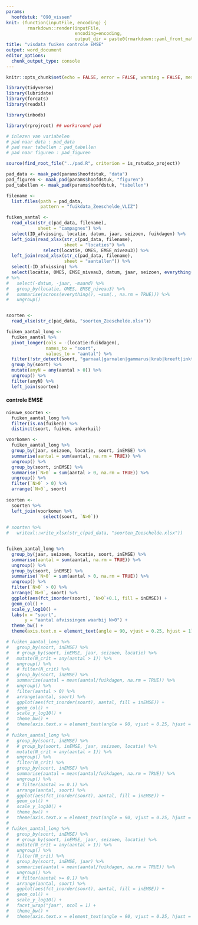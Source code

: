 ```yaml
---
params:
  hoofdstuk: "090_vissen"
knit: (function(inputFile, encoding) {
        rmarkdown::render(inputFile,
                          encoding=encoding,
                          output_dir = paste0(rmarkdown::yaml_front_matter(inputFile)$params$hoofdstuk, "/output"))})
title: "visdata fuiken controle EMSE"
output: word_document
editor_options: 
  chunk_output_type: console
---
```


```r

knitr::opts_chunk$set(echo = FALSE, error = FALSE, warning = FALSE, message = FALSE, cache = FALSE)

```

```r

library(tidyverse)
library(lubridate)
library(forcats)
library(readxl)

library(inbodb)

library(rprojroot) ## workaround pad

```

```r

# inlezen van variabelen
# pad naar data : pad_data
# pad naar tabellen : pad_tabellen
# pad naar figuren : pad_figuren

source(find_root_file("../pad.R", criterion = is_rstudio_project))

pad_data <- maak_pad(params$hoofdstuk, "data")
pad_figuren <- maak_pad(params$hoofdstuk, "figuren")
pad_tabellen <- maak_pad(params$hoofdstuk, "tabellen")

```


```r

filename <- 
  list.files(path = pad_data,
             pattern = "fuikdata_Zeeschelde_VLIZ")

fuiken_aantal <- 
  read_xlsx(str_c(pad_data, filename),
            sheet = "campagnes") %>% 
  select(ID_afvissing, locatie, datum, jaar, seizoen, fuikdagen) %>% 
  left_join(read_xlsx(str_c(pad_data, filename),
                      sheet = "locaties") %>% 
              select(locatie, OMES, EMSE_niveau3)) %>% 
  left_join(read_xlsx(str_c(pad_data, filename),
                      sheet = "aantallen")) %>% 
  select(-ID_afvissing) %>% 
  select(locatie, OMES, EMSE_niveau3, datum, jaar, seizoen, everything())
# %>%
#   select(-datum, -jaar, -maand) %>%
#   group_by(locatie, OMES, EMSE_niveau3) %>% 
#   summarise(across(everything(), ~sum(., na.rm = TRUE))) %>% 
#   ungroup()


soorten <- 
  read_xlsx(str_c(pad_data, "soorten_Zeeschelde.xlsx"))

fuiken_aantal_long <-
  fuiken_aantal %>%
  pivot_longer(cols = -(locatie:fuikdagen),
               names_to = "soort",
               values_to = "aantal") %>%
  filter(!str_detect(soort, "garnaal|garnalen|gammarus|krab|kreeft|inktvis|octopus|zeekat")) %>%
  group_by(soort) %>% 
  mutate(anyN = any(aantal > 0)) %>% 
  ungroup() %>% 
  filter(anyN) %>% 
  left_join(soorten)

```


#### controle EMSE

```r

nieuwe_soorten <-
  fuiken_aantal_long %>% 
  filter(is.na(fuiken)) %>% 
  distinct(soort, fuiken, ankerkuil)

voorkomen <-
  fuiken_aantal_long %>%
  group_by(jaar, seizoen, locatie, soort, inEMSE) %>%
  summarise(aantal = sum(aantal, na.rm = TRUE)) %>%
  ungroup() %>%
  group_by(soort, inEMSE) %>%
  summarise(`N>0` = sum(aantal > 0, na.rm = TRUE)) %>%
  ungroup() %>%
  filter(`N>0` > 0) %>%
  arrange(`N>0`, soort)
  
soorten <- 
  soorten %>% 
  left_join(voorkomen %>% 
              select(soort, `N>0`))
  
# soorten %>% 
#   writexl::write_xlsx(str_c(pad_data, "soorten_Zeeschelde.xlsx"))


fuiken_aantal_long %>%
  group_by(jaar, seizoen, locatie, soort, inEMSE) %>%
  summarise(aantal = sum(aantal, na.rm = TRUE)) %>%
  ungroup() %>%
  group_by(soort, inEMSE) %>%
  summarise(`N>0` = sum(aantal > 0, na.rm = TRUE)) %>%
  ungroup() %>%
  filter(`N>0` > 0) %>%
  arrange(`N>0`, soort) %>%
  ggplot(aes(fct_inorder(soort), `N>0`+0.1, fill = inEMSE)) +
  geom_col() +
  scale_y_log10() +
  labs(x = "soort",
       y = "aantal afvissingen waarbij N>0") +
  theme_bw() +
  theme(axis.text.x = element_text(angle = 90, vjust = 0.25, hjust = 1))

# fuiken_aantal_long %>%
#   group_by(soort, inEMSE) %>%
#   # group_by(soort, inEMSE, jaar, seizoen, locatie) %>%
#   mutate(N_crit = any(aantal > 1)) %>%
#   ungroup() %>%
#   # filter(N_crit) %>%
#   group_by(soort, inEMSE) %>%
#   summarise(aantal = mean(aantal/fuikdagen, na.rm = TRUE)) %>%
#   ungroup() %>%
#   filter(aantal > 0) %>%
#   arrange(aantal, soort) %>%
#   ggplot(aes(fct_inorder(soort), aantal, fill = inEMSE)) +
#   geom_col() +
#   scale_y_log10() +
#   theme_bw() +
#   theme(axis.text.x = element_text(angle = 90, vjust = 0.25, hjust = 1))
# 
# fuiken_aantal_long %>%
#   group_by(soort, inEMSE) %>%
#   # group_by(soort, inEMSE, jaar, seizoen, locatie) %>%
#   mutate(N_crit = any(aantal > 1)) %>%
#   ungroup() %>%
#   filter(N_crit) %>%
#   group_by(soort, inEMSE) %>%
#   summarise(aantal = mean(aantal/fuikdagen, na.rm = TRUE)) %>%
#   ungroup() %>%
#   # filter(aantal >= 0.1) %>%
#   arrange(aantal, soort) %>%
#   ggplot(aes(fct_inorder(soort), aantal, fill = inEMSE)) +
#   geom_col() +
#   scale_y_log10() +
#   theme_bw() +
#   theme(axis.text.x = element_text(angle = 90, vjust = 0.25, hjust = 1))
# 
# fuiken_aantal_long %>%
#   group_by(soort, inEMSE) %>%
#   # group_by(soort, inEMSE, jaar, seizoen, locatie) %>%
#   mutate(N_crit = any(aantal > 1)) %>%
#   ungroup() %>%
#   filter(N_crit) %>%
#   group_by(soort, inEMSE, jaar) %>%
#   summarise(aantal = mean(aantal/fuikdagen, na.rm = TRUE)) %>%
#   ungroup() %>%
#   # filter(aantal >= 0.1) %>%
#   arrange(aantal, soort) %>%
#   ggplot(aes(fct_inorder(soort), aantal, fill = inEMSE)) +
#   geom_col() +
#   scale_y_log10() +
#   facet_wrap("jaar", ncol = 1) +
#   theme_bw() +
#   theme(axis.text.x = element_text(angle = 90, vjust = 0.25, hjust = 1))

```

